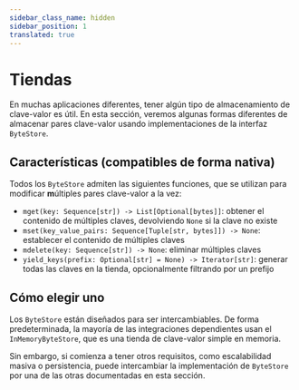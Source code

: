 ```yaml
---
sidebar_class_name: hidden
sidebar_position: 1
translated: true
---
```


# Tiendas

En muchas aplicaciones diferentes, tener algún tipo de almacenamiento de clave-valor es útil.
En esta sección, veremos algunas formas diferentes de almacenar pares clave-valor
usando implementaciones de la interfaz `ByteStore`.

## Características (compatibles de forma nativa)

Todos los `ByteStore` admiten las siguientes funciones, que se utilizan para modificar
**m**últiples pares clave-valor a la vez:

- `mget(key: Sequence[str]) -> List[Optional[bytes]]`: obtener el contenido de múltiples claves, devolviendo `None` si la clave no existe
- `mset(key_value_pairs: Sequence[Tuple[str, bytes]]) -> None`: establecer el contenido de múltiples claves
- `mdelete(key: Sequence[str]) -> None`: eliminar múltiples claves
- `yield_keys(prefix: Optional[str] = None) -> Iterator[str]`: generar todas las claves en la tienda, opcionalmente filtrando por un prefijo

## Cómo elegir uno

Los `ByteStore` están diseñados para ser intercambiables. De forma predeterminada, la mayoría de las integraciones dependientes
usan el `InMemoryByteStore`, que es una tienda de clave-valor simple en memoria.

Sin embargo, si comienza a tener otros requisitos, como escalabilidad masiva o persistencia,
puede intercambiar la implementación de `ByteStore` por una de las otras documentadas
en esta sección.
